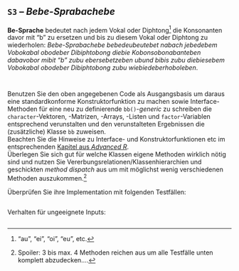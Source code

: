 ## `S3` -- *Bebe-Sprabachebe*

**Be-Sprache** bedeutet nach jedem Vokal oder Diphtong^["au", "ei", "oi", "eu", etc.] die Konsonanten davor mit "b" zu ersetzen und bis zu diesem Vokal oder Diphtong zu wiederholen: 
*Bebe-Sprabachebe bebedeubeutebet nabach jebedebem Vobokabal obodeber Dibiphtobong diebie Kobonsobonabanteben dabavobor mibit "b" zubu ebersebetzeben ubund bibis zubu diebiesebem Vobokabal obodeber Dibiphtobong zubu wiebiedeberhoboleben*.
```r
```

```r
```
Benutzen Sie den oben angegebenen Code als Ausgangsbasis um daraus eine standardkonforme Konstruktorfunktion zu machen sowie Interface-Methoden für eine neu zu definierende `bb()`-*generic* zu schreiben die `character`-Vektoren, -Matrizen, -Arrays, -Listen und `factor`-Variablen entsprechend verunstalten und den verunstalteten Ergebnissen die (zusätzliche) Klasse `bb` zuweisen.  
Beachten Sie die Hinweise zu Interface- und Konstruktorfunktionen etc im entsprechenden [Kapitel aus *Advanced R*](https://adv-r.hadley.nz/s3.html#classes).  
Überlegen Sie sich gut für welche Klassen eigene Methoden wirklich nötig sind und 
nutzen Sie Vererbungsrelationen/Klassenhierarchien und geschickten *method dispatch* aus um mit möglichst wenig verschiedenen 
Methoden auszukommen.^[Spoiler: 3 bis max. 4 Methoden reichen aus um alle Testfälle unten komplett abzudecken....]

Überprüfen Sie ihre Implementation mit folgenden Testfällen:
```r
```
Verhalten für ungeeignete Inputs:
```r
```
